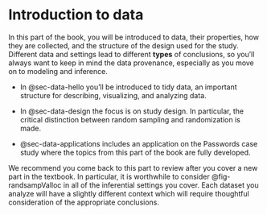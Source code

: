 # Introduction to data {.unnumbered}

In this part of the book, you will be introduced to data, their properties, how they are collected, and the structure of the design used for the study.
Different data and settings lead to different **types** of conclusions, so you'll always want to keep in mind the data provenance, especially as you move on to modeling and inference.

-   In @sec-data-hello you'll be introduced to tidy data, an important structure for describing, visualizing, and analyzing data.

-   In @sec-data-design the focus is on study design.
    In particular, the critical distinction between random sampling and randomization is made.

-   @sec-data-applications includes an application on the Passwords case study where the topics from this part of the book are fully developed.

We recommend you come back to this part to review after you cover a new part in the textbook.
In particular, it is worthwhile to consider @fig-randsampValloc in all of the inferential settings you cover.
Each dataset you analyze will have a slightly different context which will require thoughtful consideration of the appropriate conclusions.
